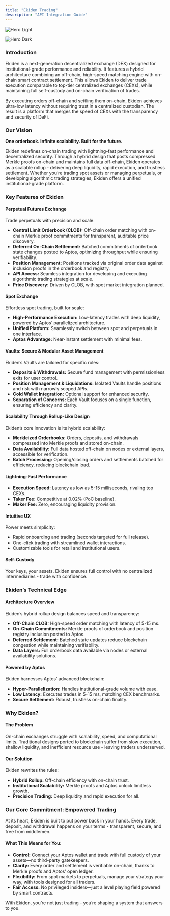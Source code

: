```yaml
---
title: "Ekiden Trading"
description: "API Integration Guide"
---
```


<img
  className="block dark:hidden"
  src="/image.avif"
  alt="Hero Light"
  title={true}
/>

<img
  className="hidden dark:block"
  src="/image.avif"
  alt="Hero Dark"
  title={true}
/>

### **Introduction**

Ekiden is a next-generation decentralized exchange (DEX) designed for institutional-grade performance and reliability. It features a hybrid architecture combining an off-chain, high-speed matching engine with on-chain smart contract settlement. This allows Ekiden to deliver trade execution comparable to top-tier centralized exchanges (CEXs), while maintaining full self-custody and on-chain verification of trades.

By executing orders off-chain and settling them on-chain, Ekiden achieves ultra-low latency without requiring trust in a centralized custodian. The result is a platform that merges the speed of CEXs with the transparency and security of DeFi.

### **Our Vision**

**One orderbook. Infinite scalability. Built for the future.**

Ekiden redefines on-chain trading with lightning-fast performance and decentralized security. Through a hybrid design that posts compressed Merkle proofs on-chain and maintains full data off-chain, Ekiden operates as a scalable rollup - delivering deep liquidity, rapid execution, and trustless settlement. Whether you’re trading spot assets or managing perpetuals, or developing algorithmic trading strategies, Ekiden offers a unified institutional-grade platform. 

### **Key Features of Ekiden**

#### **Perpetual Futures Exchange**

Trade perpetuals with precision and scale:

- **Central Limit Orderbook (CLOB):** Off-chain order matching with on-chain Merkle proof commitments for transparent, auditable price discovery.
- **Deferred On-Chain Settlement:** Batched commitments of orderbook state changes posted to Aptos, optimizing throughput while ensuring verifiability.
- **Position Management:** Positions tracked via original order data against inclusion proofs in the orderbook and registry.
- **API Access:** Seamless integration for developing and executing algorithmic trading strategies at scale.
- **Price Discovery:** Driven by CLOB, with spot market integration planned.

#### **Spot Exchange**

Effortless spot trading, built for scale:

- **High-Performance Execution:** Low-latency trades with deep liquidity, powered by Aptos’ parallelized architecture.
- **Unified Platform:** Seamlessly switch between spot and perpetuals in one interface.
- **Aptos Advantage:** Near-instant settlement with minimal fees.

#### **Vaults: Secure & Modular Asset Management**

Ekiden’s Vaults are tailored for specific roles:

- **Deposits & Withdrawals:** Secure fund management with permissionless exits for user control.
- **Position Management & Liquidations:** Isolated Vaults handle positions and risk with narrowly scoped APIs.
- **Cold Wallet Integration:** Optional support for enhanced security.
- **Separation of Concerns:** Each Vault focuses on a single function, ensuring efficiency and clarity.

#### **Scalability Through Rollup-Like Design**

Ekiden’s core innovation is its hybrid scalability:

- **Merkleized Orderbooks:** Orders, deposits, and withdrawals compressed into Merkle proofs and stored on-chain.
- **Data Availability:** Full data hosted off-chain on nodes or external layers, accessible for verification.
- **Batch Processing:** Opening/closing orders and settlements batched for efficiency, reducing blockchain load.

#### **Lightning-Fast Performance**

- **Execution Speed:** Latency as low as 5-15 milliseconds, rivaling top CEXs.
- **Taker Fee:** Competitive at 0.02% (PoC baseline).
- **Maker Fee:** Zero, encouraging liquidity provision.

#### **Intuitive UX**

Power meets simplicity:

- Rapid onboarding and trading (seconds targeted for full release).
- One-click trading with streamlined wallet interactions.
- Customizable tools for retail and institutional users.

#### **Self-Custody**

Your keys, your assets. Ekiden ensures full control with no centralized intermediaries - trade with confidence.

### **Ekiden’s Technical Edge**

#### **Architecture Overview**

Ekiden’s hybrid rollup design balances speed and transparency:

- **Off-Chain CLOB:** High-speed order matching with latency of 5-15 ms.
- **On-Chain Commitments:** Merkle proofs of orderbook and position registry inclusion posted to Aptos.
- **Deferred Settlement:** Batched state updates reduce blockchain congestion while maintaining verifiability.
- **Data Layers:** Full orderbook data available via nodes or external availability solutions.

#### **Powered by Aptos**

Ekiden harnesses Aptos’ advanced blockchain:

- **Hyper-Parallelization:** Handles institutional-grade volume with ease.
- **Low Latency:** Executes trades in 5-15 ms, matching CEX benchmarks.
- **Secure Settlement:** Robust, trustless on-chain finality.

### **Why Ekiden?**

#### **The Problem**

On-chain exchanges struggle with scalability, speed, and computational limits. Traditional designs ported to blockchain suffer from slow execution, shallow liquidity, and inefficient resource use - leaving traders underserved.

#### **Our Solution**

Ekiden rewrites the rules:

- **Hybrid Rollup:** Off-chain efficiency with on-chain trust.
- **Institutional Scalability:** Merkle proofs and Aptos unlock limitless growth.
- **Precision Trading:** Deep liquidity and rapid execution for all.

### **Our Core Commitment: Empowered Trading**

At its heart, Ekiden is built to put power back in your hands. Every trade, deposit, and withdrawal happens on your terms - transparent, secure, and free from middlemen.

#### **What This Means for You:**

- **Control:** Connect your Aptos wallet and trade with full custody of your assets—no third-party gatekeepers.
- **Clarity:** Every order and settlement is verifiable on-chain, thanks to Merkle proofs and Aptos’ open ledger.
- **Flexibility:** From spot markets to perpetuals, manage your strategy your way, with tools designed for all traders.
- **Fair Access:** No privileged insiders—just a level playing field powered by smart contracts.

With Ekiden, you’re not just trading - you’re shaping a system that answers to you.